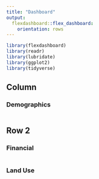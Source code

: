```yaml
---
title: "Dashboard"
output: 
  flexdashboard::flex_dashboard:
    orientation: rows
---
```


```r
library(flexdashboard)
library(readr)
library(lubridate)
library(ggplot2)
library(tidyverse)
```


Column {.tabset}
-------------------------------------

### Demographics
    
```r

```
   
Row 2 {.tabset}
-------------------------------------
    
### Financial
    
```r

```
    
### Land Use

```r

```
